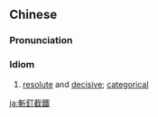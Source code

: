 {{also|斩钉截铁}}
==Chinese==
{{zh-forms|s=斩钉截铁}}

===Pronunciation===
{{zh-pron
|m=zhǎndīngjiétiě
|c=zaam2 deng1 zit6 tit3
|mn=chám-teng-chia̍t-thih
|cat=id
}}

===Idiom===
{{zh-idiom}}

# {{lb|zh|Advanced Mandarin}} [[resolute]] and [[decisive]]; [[categorical]]

[[ja:斬釘截鐵]]